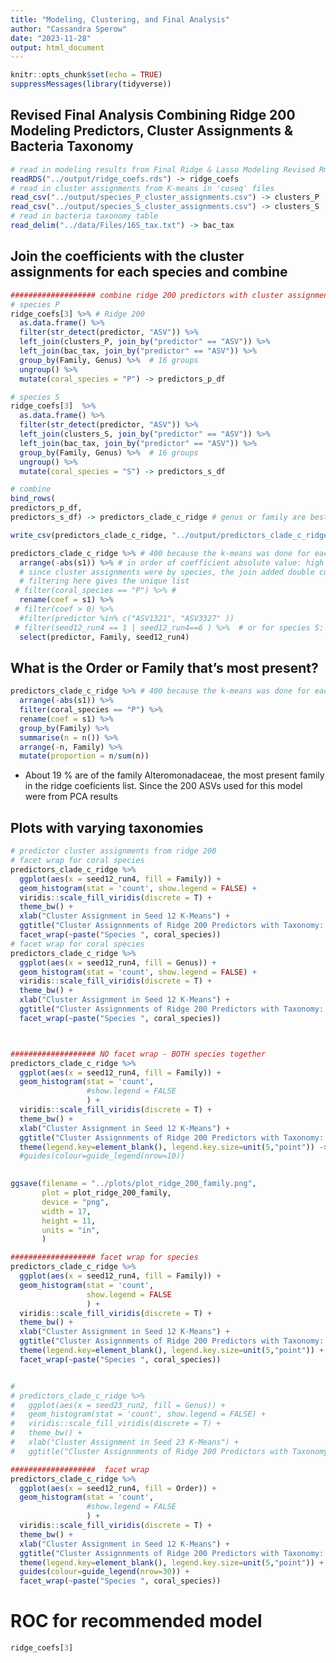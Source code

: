 ```yaml
---
title: "Modeling, Clustering, and Final Analysis"
author: "Cassandra Sperow"
date: "2023-11-28"
output: html_document
---
```


```r
knitr::opts_chunk$set(echo = TRUE)
suppressMessages(library(tidyverse))
```

## Revised Final Analysis Combining Ridge 200 Modeling Predictors, Cluster Assignments & Bacteria Taxonomy

```r
# read in modeling results from Final Ridge & Lasso Modeling Revised Rmd file
readRDS("../output/ridge_coefs.rds") -> ridge_coefs
# read in cluster assignments from K-means in 'coseq' files
read_csv("../output/species_P_cluster_assignments.csv") -> clusters_P
read_csv("../output/species_S_cluster_assignments.csv") -> clusters_S
# read in bacteria taxonomy table
read_delim("../data/Files/16S_tax.txt") -> bac_tax

```

## Join the coefficients with the cluster assignments for each species and combine
```r
################### combine ridge 200 predictors with cluster assignments and taxonomy
# species P
ridge_coefs[3] %>% # Ridge 200
  as.data.frame() %>% 
  filter(str_detect(predictor, "ASV")) %>% 
  left_join(clusters_P, join_by("predictor" == "ASV")) %>% 
  left_join(bac_tax, join_by("predictor" == "ASV")) %>% 
  group_by(Family, Genus) %>%  # 16 groups
  ungroup() %>% 
  mutate(coral_species = "P") -> predictors_p_df

# species S
ridge_coefs[3]  %>% 
  as.data.frame() %>% 
  filter(str_detect(predictor, "ASV")) %>% 
  left_join(clusters_S, join_by("predictor" == "ASV")) %>% 
  left_join(bac_tax, join_by("predictor" == "ASV")) %>% 
  group_by(Family, Genus) %>%  # 16 groups
  ungroup() %>% 
  mutate(coral_species = "S") -> predictors_s_df

# combine
bind_rows(
predictors_p_df, 
predictors_s_df) -> predictors_clade_c_ridge # genus or family are best per client.

write_csv(predictors_clade_c_ridge, "../output/predictors_clade_c_ridge.csv")
```


```r
predictors_clade_c_ridge %>% # 400 because the k-means was done for each species separately
  arrange(-abs(s1)) %>% # in order of coefficient absolute value: high to low
  # since cluster assignments were by species, the join added double columns for the second coral species
  # filtering here gives the unique list
 # filter(coral_species == "P") %>% # 
  rename(coef = s1) %>% 
 # filter(coef > 0) %>% 
  #filter(predictor %in% c("ASV1321", "ASV3327" ))
 # filter(seed12_run4 == 1 | seed12_run4==6 ) %>%  # or for species S:   seed12_run4==6
  select(predictor, Family, seed12_run4)
```

## What is the Order or Family that's most present?
```r

predictors_clade_c_ridge %>% # 400 because the k-means was done for each species separately
  arrange(-abs(s1)) %>% 
  filter(coral_species == "P") %>% 
  rename(coef = s1) %>% 
  group_by(Family) %>% 
  summarise(n = n()) %>% 
  arrange(-n, Family) %>% 
  mutate(proportion = n/sum(n))
```
- About 19 % are of the family Alteromonadaceae, the most present family in the ridge coeficients list. Since the 200 ASVs used for this model were from PCA results

## Plots with varying taxonomies
```r

# predictor cluster assignments from ridge 200
# facet wrap for coral species
predictors_clade_c_ridge %>% 
  ggplot(aes(x = seed12_run4, fill = Family)) +
  geom_histogram(stat = 'count', show.legend = FALSE) +
  viridis::scale_fill_viridis(discrete = T) +
  theme_bw() +
  xlab("Cluster Assignment in Seed 12 K-Means") + 
  ggtitle("Cluster Assignnments of Ridge 200 Predictors with Taxonomy: Family") +
  facet_wrap(~paste("Species ", coral_species)) 
# facet wrap for coral species
predictors_clade_c_ridge %>% 
  ggplot(aes(x = seed12_run4, fill = Genus)) +
  geom_histogram(stat = 'count', show.legend = FALSE) +
  viridis::scale_fill_viridis(discrete = T) +
  theme_bw() +
  xlab("Cluster Assignment in Seed 12 K-Means") + 
  ggtitle("Cluster Assignnments of Ridge 200 Predictors with Taxonomy: Genus") +
  facet_wrap(~paste("Species ", coral_species)) 



################### NO facet wrap - BOTH species together
predictors_clade_c_ridge %>% 
  ggplot(aes(x = seed12_run4, fill = Family)) +
  geom_histogram(stat = 'count', 
                 #show.legend = FALSE
                 ) +
  viridis::scale_fill_viridis(discrete = T) +
  theme_bw() +
  xlab("Cluster Assignment in Seed 12 K-Means") + 
  ggtitle("Cluster Assignnments of Ridge 200 Predictors with Taxonomy: Family") +
  theme(legend.key=element_blank(), legend.key.size=unit(5,"point")) -> plot_ridge_200_family
  #guides(colour=guide_legend(nrow=10)) 
  

ggsave(filename = "../plots/plot_ridge_200_family.png",
       plot = plot_ridge_200_family, 
       device = "png",
       width = 17,
       height = 11,
       units = "in",
       )

################### facet wrap for species
predictors_clade_c_ridge %>% 
  ggplot(aes(x = seed12_run4, fill = Family)) +
  geom_histogram(stat = 'count', 
                 show.legend = FALSE
                 ) +
  viridis::scale_fill_viridis(discrete = T) +
  theme_bw() +
  xlab("Cluster Assignment in Seed 12 K-Means") + 
  ggtitle("Cluster Assignnments of Ridge 200 Predictors with Taxonomy: Family") +
  theme(legend.key=element_blank(), legend.key.size=unit(5,"point")) +
  facet_wrap(~paste("Species ", coral_species)) 


# 
# predictors_clade_c_ridge %>% 
#   ggplot(aes(x = seed23_run2, fill = Genus)) +
#   geom_histogram(stat = 'count', show.legend = FALSE) +
#   viridis::scale_fill_viridis(discrete = T) +
#   theme_bw() +
#   xlab("Cluster Assignment in Seed 23 K-Means") + 
#   ggtitle("Cluster Assignnments of Ridge 200 Predictors with Taxonomy: Genus") 

###################  facet wrap 
predictors_clade_c_ridge %>% 
  ggplot(aes(x = seed12_run4, fill = Order)) +
  geom_histogram(stat = 'count', 
                 #show.legend = FALSE
                 ) +
  viridis::scale_fill_viridis(discrete = T) +
  theme_bw() +
  xlab("Cluster Assignment in Seed 12 K-Means") + 
  ggtitle("Cluster Assignnments of Ridge 200 Predictors with Taxonomy: Order") + 
  theme(legend.key=element_blank(), legend.key.size=unit(5,"point")) +
  guides(colour=guide_legend(nrow=30)) +
  facet_wrap(~paste("Species ", coral_species)) 
```


# ROC for recommended model
```r
ridge_coefs[3]
```

